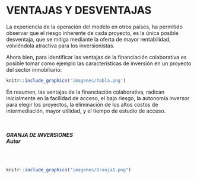 # VENTAJAS Y DESVENTAJAS

La experiencia de la operación del modelo en otros países, ha permitido observar que el riesgo inherente de cada proyecto, es la única posible desventaja, que se mitiga mediante la oferta de mayor rentabilidad, volviéndola atractiva para los inversionistas.

Ahora bien, para identificar las ventajas de la financiación colaborativa es posible tomar como ejemplo las características de inversión en un proyecto del sector inmobiliario:


```r
knitr::include_graphics('imagenes/Tabla.png')
```
       
En resumen, las ventajas de la financiación colaborativa, radican inicialmente en la facilidad de acceso, el bajo riesgo, la autonomía inversor para elegir los proyectos, la eliminación de los altos costos de intermediación, mayor utilidad, y el tiempo de estudio de acceso.

<br>
<br>
___GRANJA DE INVERSIONES___ <br>
___Autor___

<br>
<br>

```r
knitr::include_graphics("imagenes/Granja1.png")
```


